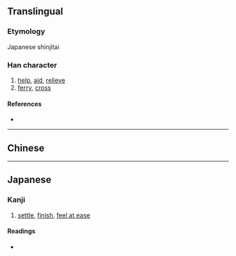 {{character info/new}}
{{also|濟|济}}
==Translingual==
{{Han simplified forms|濟|済|济}}

===Etymology===
Japanese shinjitai {{Han simp|濟|f=齊|t=斉|nocap=y}}

===Han character===
{{Han char|rn=85|rad=水|as=08|sn=11|four=|canj=EYKL,XEYKL|ids=⿰氵斉}}

# [[help]], [[aid]], [[relieve]]
# [[ferry]], [[cross]]

====References====
* {{Han ref|kx=0633.371|dkj=17749|hdz=31659.020|uh=6E08|ud=28168}}

----

==Chinese==
{{zh-see|濟|v}}

----

==Japanese==
{{ja-kanji forms|済|濟}}

===Kanji===
{{ja-kanji|grade=6|rs=水08|kyu=濟}}

# [[settle]], [[finish]], [[feel at ease]]

====Readings====
* {{ja-readings
|kanyoon=[[ざい]] (zai)
|goon=[[さい]] (sai)
|kanon=[[せい]] (sei)
|kun=[[すむ]] (sumu), [[わたる]] (wataru), [[すくう]] (sukuu)
}}